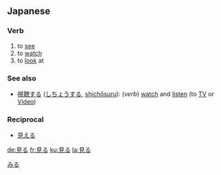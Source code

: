 ==Japanese==
{{ja-kanjitab|見}}
===Verb===
[[Category:1000_Japanese_basic_words|みる]]
{{ja-verb|kk|type=2|hira=みる|rom=miru}}
# to [[see]]
# to [[watch]]
# to [[look]] at

{{ja-ichi|見|み|mi}}

===See also===
*[[視聴する]] ([[しちょうする]], [[shichōsuru]]): (''verb'') [[watch]] and [[listen]] (to [[TV]] or [[Video]])

===Reciprocal===
*[[見える]]

[[de:見る]]
[[fr:見る]]
[[ku:見る]]
[[la:見る]]